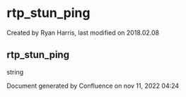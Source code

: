 
# rtp_stun_ping 

 Created by  Ryan Harris, last modified on 2018.02.08

## rtp_stun_ping

string

Document generated by Confluence on nov 11, 2022 04:24
